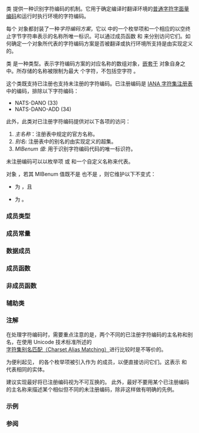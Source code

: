 {{cpp/title|text_encoding}}
{{cpp/text/text_encoding/navbar}}
{{ddcl|header=text_encoding|since=c++26|
struct text_encoding;
}}

类 {{tt|text_encoding}} 提供一种识别字符编码的机制。它用于确定编译时翻译环境的[[cpp/language/charset#代码单元与字面量编码|普通字符字面量编码]]和运行时执行环境的字符编码。

每个 {{tt|text_encoding}} 对象都封装了一种''字符编码方案''，它以 [[#成员类型|{{tt|text_encoding::id}}]] 中的一个枚举项和一个相应的以空终止字节字符串表示的名称所唯一标识。可以通过成员函数 {{lc|mib()}} 和 {{lc|name()}} 来分别访问它们。如何确定一个对象所代表的字符编码方案是否被翻译或执行环境所支持是由实现定义的。

类 {{tt|text_encoding}} 是一种{{named req|TriviallyCopyable}}类型。表示字符编码方案的对应名称的数组对象，[[cpp/language/object#地址|嵌套于]] {{tt|text_encoding}} 对象自身之中。所存储的名称被限制为最大 [[#成员常量|{{c|max_name_length}}]] 个字符，不包括空字符 {{c|'\0'}}。

这个类既支持已注册也支持未注册的字符编码。已注册编码是 [https://www.iana.org/assignments/character-sets/character-sets.xhtml IANA 字符集注册表]中的编码，排除以下字符编码：
* NATS-DANO (33)
* NATS-DANO-ADD (34)

此外，此类对已注册字符编码提供对以下各项的访问：
# ''主名称''：注册表中规定的官方名称。
# ''别名'': 注册表中的别名的由实现定义的超集。
# ''MIBenum 值'': 用于识别字符编码代码的唯一标识符。

未注册编码可以以枚举项 {{c|id::other}} 或 {{c|id::unknown}} 和一个自定义名称来代表。

{{tt|text_encoding}} 对象 {{c|e}}，若其 MIBenum 值既不是 {{c|id::other}} 也不是 {{c|id::unknown}}，则它维护以下不变式：
* {{c|1=*e.name() != '\0'}} 为 {{c|true}}，且
* {{c|1=e.mib() == std::text_encoding(e.name()).mib()}} 为 {{c|true}}。

===成员类型===
{{dsc begin}}
{{dsc inc|cpp/text/text_encoding/dsc id}}
{{dsc inc|cpp/text/text_encoding/dsc aliases_view}}
{{dsc end}}

===成员常量===
{{dsc begin}}
{{dsc hitem|名称|值}}
{{dsc mem sconst|nolink=true|{{dsc small|{{c/core|constexpr std::size_t}}}} max_name_length|{{c|63}}}}
{{dsc end}}

===数据成员===
{{dsc begin}}
{{dsc hitem|名称|描述}}
{{dsc expos mem obj|private=yes|spec={{c/core|std::text_encoding::id}}|mib_|id=mib|MIBenum 值，默认值为 {{c|id::unknown}}}}
{{dsc expos mem obj|private=yes|spec={{c/core|char[max_name_length + 1]}}|name_|id=name|存储的主名称}}
{{dsc end}}

===成员函数===
{{dsc begin}}
{{dsc h2|创建}}
{{dsc inc|cpp/text/text_encoding/dsc constructor}}
{{dsc inc|cpp/text/text_encoding/dsc literal}}
{{dsc inc|cpp/text/text_encoding/dsc environment}}
{{dsc h2|观察器}}
{{dsc inc|cpp/text/text_encoding/dsc mib}}
{{dsc inc|cpp/text/text_encoding/dsc name}}
{{dsc inc|cpp/text/text_encoding/dsc aliases}}
{{dsc inc|cpp/text/text_encoding/dsc environment_is}}
{{dsc h2|辅助项}}
{{dsc inc|cpp/text/text_encoding/dsc comp-name}}
{{dsc end}}

===非成员函数===
{{dsc begin}}
{{dsc inc|cpp/text/text_encoding/dsc operator_eq}}
{{dsc end}}

===辅助类===
{{dsc begin}}
{{dsc inc|cpp/text/text_encoding/dsc hash}}
{{dsc end}}

===注解===
在处理字符编码时，需要重点注意的是，两个不同的已注册字符编码的主名称和别名，在使用 Unicode 技术标准所述的[https://www.unicode.org/reports/tr22/tr22-8.html#Charset_Alias_Matching 字符集别名匹配（Charset Alias Matching）]进行比较时是不等价的。

为便利起见，{{tt|text_encoding::id}} 的各个枚举项被引入作为 {{tt|text_encoding}} 的成员，以便直接访问它们。这表示 {{c|text_encoding::ASCII}} 和 {{c|text_encoding::id::ASCII}} 代表相同的实体。

建议实现最好将已注册编码视为不可互换的。
此外，最好不要用某个已注册编码的主名称来描述某个相似但不同的未注册编码，除非这样做有明确的先例。

{{feature test macro|__cpp_lib_text_encoding|std=C++26|value=202306L|{{tt|std::text_encoding}}}}

===示例===
{{example
|code=
#include &lt;locale&gt;
#include &lt;print&gt;
#include &lt;text_encoding&gt;
 
int main()
{
    // 字面量编码是编译时已知的
    constexpr std::text_encoding literal_encoding = std::text_encoding::literal();

    // 检查字面量编码
    static_assert(literal_encoding.mib() != std::text_encoding::other &amp;&amp;
                  literal_encoding.mib() != std::text_encoding::unknown);
   
    // 环境编码仅在运行时可知
    std::text_encoding env_encoding = std::text_encoding::environment();

    // 默认本地环境的关联编码
    std::text_encoding locale_encoding = std::locale("").encoding();

    std::println("字面量编码为 {}", literal_encoding.name());
    std::println("字面量编码的别名有：");
    for (const char* alias_name : literal_encoding.aliases())
        std::println(" + {}", alias_name);

    if (env_encoding == locale_encoding)
        std::println("执行环境和本地环境编码相同");

    std::println("执行环境编码为 {}", env_encoding.name());
    std::println("执行环境编码的别名有：");
    for (const char* alias_name : env_encoding.aliases())
        std::println(" + {}", alias_name);
}
|p=true
|output=
字面量编码为 UTF-8
字面量编码的别名有：
 + UTF-8
 + csUTF8
执行环境和本地环境编码相同
执行环境编码为 ANSI_X3.4-1968
执行环境编码的别名有：
 + US-ASCII
 + iso-ir-6
 + ANSI_X3.4-1968
 + ANSI_X3.4-1986
 + ISO_646.irv:1991
 + ISO646-US
 + us
 + IBM367
 + cp367
 + csASCII
 + ASCII
}}

===参阅===
{{dsc begin}}
{{dsc inc|cpp/locale/dsc locale}}
{{dsc end}}

{{langlinks|de|en|es|fr|it|ja|pt|ru}}